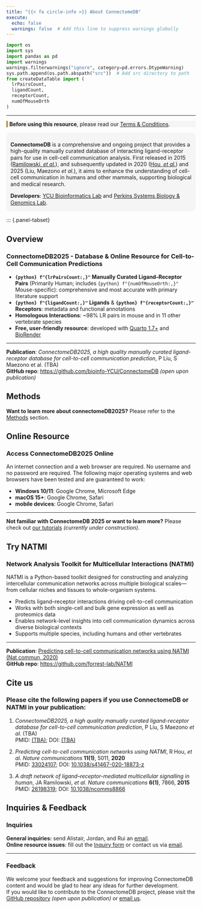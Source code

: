 ```yaml
---
title: "{{< fa circle-info >}} About ConnectomeDB"
execute:
  echo: false
  warnings: false  # Add this line to suppress warnings globally
---
```


```python
import os
import sys
import pandas as pd
import warnings
warnings.filterwarnings("ignore", category=pd.errors.DtypeWarning)
sys.path.append(os.path.abspath("src"))  # Add src directory to path
from createDataTable import (
  lrPairsCount,
  ligandCount,
  receptorCount,
  numOfMouseOrth
)
```


<hr>

<div style="border-left: 4px solid #C28840; background-color: #F5F5F5; padding: 0px 0.3em; margin: 1em 0;">
  <span class="half-break"></span>
  <strong>Before using this resource</strong>, please read our 
  <a href="https://comp.med.yokohama-cu.ac.jp/collab/connectomeDB/policy.html" target="_blank">Terms &amp; Conditions</a>.
  <span class="half-break"></span>
</div>

<div style="border: 1.5px solid #F5F5F5; border-radius: 10px; padding: 8px 10px 0px 10px; background-color: #F5F5F5; width: 100%; box-sizing: border-box; margin: 0; line-height: 1.25;">
  <strong>ConnectomeDB</strong> is a comprehensive and ongoing project that provides a high-quality manually curated database of interacting ligand-receptor pairs for use in cell-cell communication analysis. First released in 2015 ([Ramilowski, *et al.*](https://doi.org/10.1038/ncomms8866){target="_blank"}), and subsequently updated in 2020 ([Hou, *et al.*](https://www.nature.com/articles/s41467-020-18873-z){target="_blank"}) and 2025 (Liu, Maezono *et al.*), it aims to enhance the understanding of cell-cell communication in humans and other mammals, supporting biological and medical research.<span class="half-break"></span>
  
  <strong>Developers</strong>: 
  <a href="https://www-user.yokohama-cu.ac.jp/~bioinfo/hp/" target="_blank" >YCU Bioinformatics Lab</a>
    and 
  <a href="https://perkins.org.au/research/labs/cancer-program/systems-biology-and-genomics-overview/" target="_blank">Perkins Systems Biology &amp; Genomics Lab</a>.
</div>

<span class="half-break"></span>

::: {.panel-tabset}

## **Overview**

### ConnectomeDB2025 - Database & Online Resource for Cell-to-Cell Communication Predictions

<div style="margin-top: 1em;"></div>

- **`{python} f"{lrPairsCount:,}"` Manually Curated Ligand–Receptor Pairs** (Primarily Human; includes `{python} f"{numOfMouseOrth:,}"` Mouse-specific): comprehensive and most accurate with primary literature support\
- **`{python} f"{ligandCount:,}"` Ligands** & **`{python} f"{receptorCount:,}"` Receptors**: metadata and functional annotations\
- **Homologous Interactions**: ~98% LR pairs in mouse and in 11 other vertebrate species\
 - **Free, user-friendly resource**: developed with <a href='https://quarto.org/' target='_blank'>Quarto 1.7+</a> and <a href='https://www.biorender.com/' target='_blank'> BioRender</a> 

<hr>

<div style="margin-top: 1em;"></div>

**Publication**: *ConnectomeDB2025, a high quality manually curated ligand-receptor database for cell-to-cell communication prediction*, P Liu, S Maezono et al. (TBA)\
**GitHub repo**: [https://github.com/bioinfo-YCU/ConnectomeDB](https://github.com/bioinfo-YCU/ConnectomeDB){target="_blank"} *(open upon publication)* 

## **Methods**

**Want to learn more about connectomeDB2025?** Please refer to the [Methods](methods.qmd) section.

## **Online Resource**

### Access ConnectomeDB2025 Online
<div style="margin-top: 1em;"></div>

An internet connection and a web browser are required. No username and no password are required. The following major operating systems and web browsers have been tested and are guaranteed to work:

- **Windows 10/11**: Google Chrome, Microsoft Edge
- **macOS 15+**: Google Chrome, Safari
- **mobile devices**: Google Chrome, Safari

<hr>

<div style="margin-top: 1em;"></div>
**Not familiar with ConnectomeDB 2025 or want to learn more?** Please check out [our tutorials](tutorials.qmd) *(currently under construction)*.

## **Try NATMI**

### Network Analysis Toolkit for Multicellular Interactions (NATMI)
<div style="margin-top: 1em;"></div>

NATMI is a Python-based toolkit designed for constructing and analyzing intercellular communication networks across multiple biological scales—from cellular niches and tissues to whole-organism systems.

- Predicts ligand–receptor interactions driving cell-to-cell communication
- Works with both single-cell and bulk gene expression as well as proteomics data
- Enables network-level insights into cell communication dynamics across diverse biological contexts
- Supports multiple species, including humans and other vertebrates

<hr>

<div style="margin-top: 1em;"></div>

**Publication**: [Predicting cell-to-cell communication networks using NATMI (Nat commun, 2020)](https://doi.org/10.1038/s41467-020-18873-z){target="_blank"}   
**GitHub repo**: [https://github.com/forrest-lab/NATMI](https://github.com/forrest-lab/NATMI){target="_blank"} 

## **Cite us**

### Please cite the following papers if you use ConnectomeDB or NATMI in your publication:

<div style="margin-top: 1em;"></div>

1. *ConnectomeDB2025, a high quality manually curated ligand-receptor database for cell-to-cell communication prediction*, P Liu, S Maezono *et al.* (TBA)\
PMID: [(TBA)](); DOI: [(TBA)]()

2. *Predicting cell-to-cell communication networks using NATMI*, R Hou, *et al.* *Nature communications* **11(1)**, 5011, **2020**\
PMID: [33024107](https://pubmed.ncbi.nlm.nih.gov/33024107/){target="_blank"}; DOI: [10.1038/s41467-020-18873-z](https://www.nature.com/articles/s41467-020-18873-z){target="_blank"}

3. *A draft network of ligand–receptor-mediated multicellular signalling in human*, JA Ramilowski, *et al.* *Nature communications* **6(1)**, 7866, **2015**\
PMID: [26198319](https://pubmed.ncbi.nlm.nih.gov/26198319/){target="_blank"}; DOI: [10.1038/ncomms8866](https://doi.org/10.1038/ncomms8866){target="_blank"}

## **Inquiries & Feedback**
<div style="margin-top: 1em;"></div>

### Inquiries

**General inquiries:** send Alistair, Jordan, and Rui an [email](mailto:alistair.forrest@gmail.com; jordanr@yokohama-cu.ac.jp; rui.hou@research.uwa.edu.au).\
**Online resource issues**: fill out the [Inquiry form](https://forms.gle/m7k5vygRPdTRdaTh6){target="_blank"} or contact us via [email](mailto:bioinfo@yokohama-cu.ac.jp; alistair.forrest@gmail.com). 
<hr>

### Feedback

<div style="margin-top: 1em;"></div>

We welcome your feedback and suggestions for improving ConnectomeDB content and would be glad to hear any ideas for further development.\
If you would like to contribute to the ConnectomeDB project, please visit the [GitHub repository](https://github.com/bioinfo-YCU/ConnectomeDB){target="_blank"} *(open upon publication)* or [email us](mailto:alistair.forrest@gmail.com; jordanr@yokohama-cu.ac.jp; rui.hou@research.uwa.edu.au).
